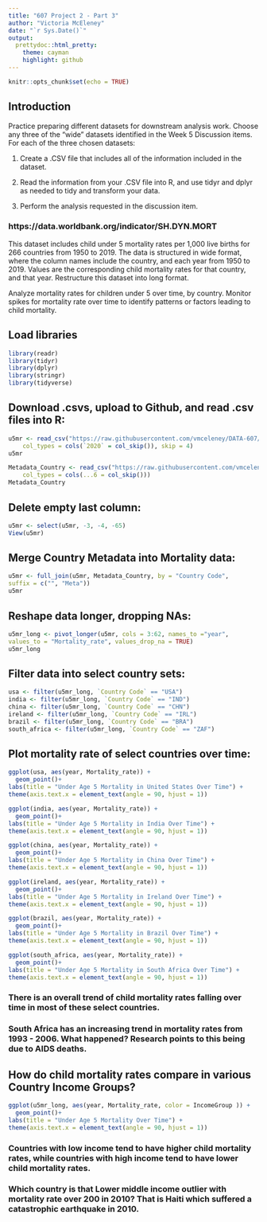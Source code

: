 ---
title: "607 Project 2 - Part 3"
author: "Victoria McEleney"
date: "`r Sys.Date()`"
output:
  prettydoc::html_pretty:
    theme: cayman
    highlight: github
---

```{r setup, include=TRUE}
knitr::opts_chunk$set(echo = TRUE)
```

## Introduction

Practice preparing different datasets for downstream analysis work. Choose any three of the “wide” datasets identified in the Week 5 Discussion items. For each of the three chosen datasets:

(1) Create a .CSV file that includes all of the information included in the dataset. 

(2) Read the information from your .CSV file into R, and use tidyr and dplyr as needed to tidy and transform your data.

(3) Perform the analysis requested in the discussion item.

### https://data.worldbank.org/indicator/SH.DYN.MORT
This dataset includes child under 5 mortality rates per 1,000 live births for 266 countries from 1950 to 2019. The data is structured in wide format, where the column names include the country, and each year from 1950 to 2019. Values are the corresponding child mortality rates for that country, and that year. Restructure this dataset into long format.

Analyze mortality rates for children under 5 over time, by country. Monitor spikes for mortality rate over time to identify patterns or factors leading to child mortality.

## Load libraries

```{r}
library(readr)
library(tidyr)
library(dplyr)
library(stringr)
library(tidyverse)
```

## Download .csvs, upload to Github, and read .csv files into R:
```{r}
u5mr <- read_csv("https://raw.githubusercontent.com/vmceleney/DATA-607/main/API_SH.DYN.MORT_DS2_en_csv_v2_3012069.csv", 
    col_types = cols(`2020` = col_skip()), skip = 4)
u5mr

Metadata_Country <- read_csv("https://raw.githubusercontent.com/vmceleney/DATA-607/main/Metadata_Country_API_SH.DYN.MORT_DS2_en_csv_v2_3012069.csv", 
    col_types = cols(...6 = col_skip()))
Metadata_Country
```

## Delete empty last column:
```{r}
u5mr <- select(u5mr, -3, -4, -65)
View(u5mr)
```

## Merge Country Metadata into Mortality data:
```{r}
u5mr <- full_join(u5mr, Metadata_Country, by = "Country Code", 
suffix = c("", "Meta"))
u5mr
```

## Reshape data longer, dropping NAs:
```{r}
u5mr_long <- pivot_longer(u5mr, cols = 3:62, names_to ="year",
values_to = "Mortality_rate", values_drop_na = TRUE)
u5mr_long
```
## Filter data into select country sets:
```{r}
usa <- filter(u5mr_long, `Country Code` == "USA")
india <- filter(u5mr_long, `Country Code` == "IND")
china <- filter(u5mr_long, `Country Code` == "CHN")
ireland <- filter(u5mr_long, `Country Code` == "IRL")
brazil <- filter(u5mr_long, `Country Code` == "BRA")
south_africa <- filter(u5mr_long, `Country Code` == "ZAF")
```



## Plot mortality rate of select countries over time:
```{r}
ggplot(usa, aes(year, Mortality_rate)) +  
  geom_point()+
labs(title = "Under Age 5 Mortality in United States Over Time") +
theme(axis.text.x = element_text(angle = 90, hjust = 1))

ggplot(india, aes(year, Mortality_rate)) +  
  geom_point()+
labs(title = "Under Age 5 Mortality in India Over Time") +
theme(axis.text.x = element_text(angle = 90, hjust = 1))

ggplot(china, aes(year, Mortality_rate)) +  
  geom_point()+
labs(title = "Under Age 5 Mortality in China Over Time") +
theme(axis.text.x = element_text(angle = 90, hjust = 1))

ggplot(ireland, aes(year, Mortality_rate)) +  
  geom_point()+
labs(title = "Under Age 5 Mortality in Ireland Over Time") +
theme(axis.text.x = element_text(angle = 90, hjust = 1))

ggplot(brazil, aes(year, Mortality_rate)) +  
  geom_point()+
labs(title = "Under Age 5 Mortality in Brazil Over Time") +
theme(axis.text.x = element_text(angle = 90, hjust = 1))

ggplot(south_africa, aes(year, Mortality_rate)) +  
  geom_point()+
labs(title = "Under Age 5 Mortality in South Africa Over Time") +
theme(axis.text.x = element_text(angle = 90, hjust = 1))
```

### There is an overall trend of child mortality rates falling over time in most of these select countries.
### South Africa has an increasing trend in mortality rates from 1993 - 2006.  What happened?  Research points to this being due to AIDS deaths.


## How do child mortality rates compare in various Country Income Groups?
```{r}
ggplot(u5mr_long, aes(year, Mortality_rate, color = IncomeGroup )) +  
  geom_point()+
labs(title = "Under Age 5 Mortality Over Time") +
theme(axis.text.x = element_text(angle = 90, hjust = 1))
```

### Countries with low income tend to have higher child mortality rates, while countries with high income tend to have lower child mortality rates.

### Which country is that Lower middle income outlier with mortality rate over 200 in 2010?  That is Haiti which suffered a catastrophic earthquake in 2010.